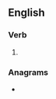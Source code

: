 ==English==

===Verb===
{{head|en|verb form}}

# {{present participle of|en|checkmate|nocat=1}}

===Anagrams===
* {{anagrams|en|a=acceghikmnt|chick magnet}}
